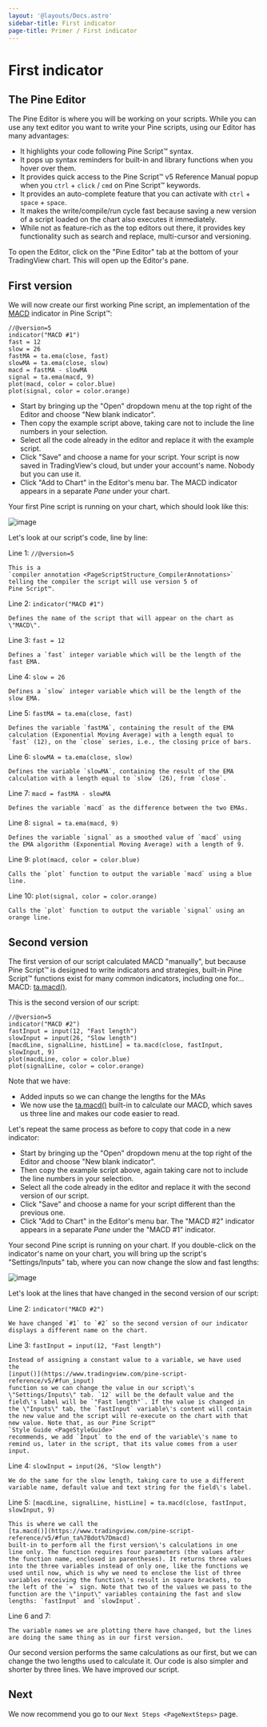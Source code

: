```yaml
---
layout: '@layouts/Docs.astro'
sidebar-title: First indicator
page-title: Primer / First indicator
---
```


# First indicator 


## The Pine Editor

The Pine Editor is where you will be working on your scripts. While you
can use any text editor you want to write your Pine scripts, using our
Editor has many advantages:

-   It highlights your code following Pine Script™ syntax.
-   It pops up syntax reminders for built-in and library functions when
    you hover over them.
-   It provides quick access to the Pine Script™ v5 Reference Manual
    popup when you `ctrl` +
    `click` / `cmd` on Pine Script™
    keywords.
-   It provides an auto-complete feature that you can activate with
    `ctrl` + `space` +
    `space`.
-   It makes the write/compile/run cycle fast because saving a new
    version of a script loaded on the chart also executes it
    immediately.
-   While not as feature-rich as the top editors out there, it provides
    key functionality such as search and replace, multi-cursor and
    versioning.

To open the Editor, click on the \"Pine Editor\" tab at the bottom of
your TradingView chart. This will open up the Editor\'s pane.

## First version

We will now create our first working Pine script, an implementation of
the
[MACD](https://www.tradingview.com/support/solutions/43000502344-macd-moving-average-convergence-divergence/)
indicator in Pine Script™:

``` {.pine linenos=""}
//@version=5
indicator("MACD #1")
fast = 12
slow = 26
fastMA = ta.ema(close, fast)
slowMA = ta.ema(close, slow)
macd = fastMA - slowMA
signal = ta.ema(macd, 9)
plot(macd, color = color.blue)
plot(signal, color = color.orange)
```

-   Start by bringing up the \"Open\" dropdown menu at the top right of
    the Editor and choose \"New blank indicator\".
-   Then copy the example script above, taking care not to include the
    line numbers in your selection.
-   Select all the code already in the editor and replace it with the
    example script.
-   Click \"Save\" and choose a name for your script. Your script is now
    saved in TradingView\'s cloud, but under your account\'s name.
    Nobody but you can use it.
-   Click \"Add to Chart\" in the Editor\'s menu bar. The MACD indicator
    appears in a separate *Pane* under your chart.

Your first Pine script is running on your chart, which should look like
this:

![image](@assets/primer/FirstIndicator-Version1.png)

Let\'s look at our script\'s code, line by line:

Line 1: `//@version=5`

    This is a
    `compiler annotation <PageScriptStructure_CompilerAnnotations>` telling the compiler the script will use version 5 of
    Pine Script™.

Line 2: `indicator("MACD #1")`

    Defines the name of the script that will appear on the chart as
    \"MACD\".

Line 3: `fast = 12`

    Defines a `fast` integer variable which will be the length of the
    fast EMA.

Line 4: `slow = 26`

    Defines a `slow` integer variable which will be the length of the
    slow EMA.

Line 5: `fastMA = ta.ema(close, fast)`

    Defines the variable `fastMA`, containing the result of the EMA
    calculation (Exponential Moving Average) with a length equal to
    `fast` (12), on the `close` series, i.e., the closing price of bars.

Line 6: `slowMA = ta.ema(close, slow)`

    Defines the variable `slowMA`, containing the result of the EMA
    calculation with a length equal to `slow` (26), from `close`.

Line 7: `macd = fastMA - slowMA`

    Defines the variable `macd` as the difference between the two EMAs.

Line 8: `signal = ta.ema(macd, 9)`

    Defines the variable `signal` as a smoothed value of `macd` using
    the EMA algorithm (Exponential Moving Average) with a length of 9.

Line 9: `plot(macd, color = color.blue)`

    Calls the `plot` function to output the variable `macd` using a blue
    line.

Line 10: `plot(signal, color = color.orange)`

    Calls the `plot` function to output the variable `signal` using an
    orange line.

## Second version

The first version of our script calculated MACD \"manually\", but
because Pine Script™ is designed to write indicators and strategies,
built-in Pine Script™ functions exist for many common indicators,
including one for\... MACD:
[ta.macd()](https://www.tradingview.com/pine-script-reference/v5/#fun_ta%7Bdot%7Dmacd).

This is the second version of our script:

``` {.pine linenos=""}
//@version=5
indicator("MACD #2")
fastInput = input(12, "Fast length")
slowInput = input(26, "Slow length")
[macdLine, signalLine, histLine] = ta.macd(close, fastInput, slowInput, 9)
plot(macdLine, color = color.blue)
plot(signalLine, color = color.orange)
```

Note that we have:

-   Added inputs so we can change the lengths for the MAs
-   We now use the
    [ta.macd()](https://www.tradingview.com/pine-script-reference/v5/#fun_ta%7Bdot%7Dmacd)
    built-in to calculate our MACD, which saves us three line and makes
    our code easier to read.

Let\'s repeat the same process as before to copy that code in a new
indicator:

-   Start by bringing up the \"Open\" dropdown menu at the top right of
    the Editor and choose \"New blank indicator\".
-   Then copy the example script above, again taking care not to include
    the line numbers in your selection.
-   Select all the code already in the editor and replace it with the
    second version of our script.
-   Click \"Save\" and choose a name for your script different than the
    previous one.
-   Click \"Add to Chart\" in the Editor\'s menu bar. The \"MACD #2\"
    indicator appears in a separate *Pane* under the \"MACD #1\"
    indicator.

Your second Pine script is running on your chart. If you double-click on
the indicator\'s name on your chart, you will bring up the script\'s
\"Settings/Inputs\" tab, where you can now change the slow and fast
lengths:

![image](@assets/primer/FirstIndicator-Version2.png)

Let\'s look at the lines that have changed in the second version of our
script:

Line 2: `indicator("MACD #2")`

    We have changed `#1` to `#2` so the second version of our indicator
    displays a different name on the chart.

Line 3: `fastInput = input(12, "Fast length")`

    Instead of assigning a constant value to a variable, we have used
    the
    [input()](https://www.tradingview.com/pine-script-reference/v5/#fun_input)
    function so we can change the value in our script\'s
    \"Settings/Inputs\" tab. `12` will be the default value and the
    field\'s label will be `"Fast length"`. If the value is changed in
    the \"Inputs\" tab, the `fastInput` variable\'s content will contain
    the new value and the script will re-execute on the chart with that
    new value. Note that, as our Pine Script™
    `Style Guide <PageStyleGuide>`
    recommends, we add `Input` to the end of the variable\'s name to
    remind us, later in the script, that its value comes from a user
    input.

Line 4: `slowInput = input(26, "Slow length")`

    We do the same for the slow length, taking care to use a different
    variable name, default value and text string for the field\'s label.

Line 5: `[macdLine, signalLine, histLine] = ta.macd(close, fastInput, slowInput, 9)`

    This is where we call the
    [ta.macd()](https://www.tradingview.com/pine-script-reference/v5/#fun_ta%7Bdot%7Dmacd)
    built-in to perform all the first version\'s calculations in one
    line only. The function requires four parameters (the values after
    the function name, enclosed in parentheses). It returns three values
    into the three variables instead of only one, like the functions we
    used until now, which is why we need to enclose the list of three
    variables receiving the function\'s result in square brackets, to
    the left of the `=` sign. Note that two of the values we pass to the
    function are the \"input\" variables containing the fast and slow
    lengths: `fastInput` and `slowInput`.

Line 6 and 7:

    The variable names we are plotting there have changed, but the lines
    are doing the same thing as in our first version.

Our second version performs the same calculations as our first, but we
can change the two lengths used to calculate it. Our code is also
simpler and shorter by three lines. We have improved our script.

## Next

We now recommend you go to our
`Next Steps <PageNextSteps>` page.


